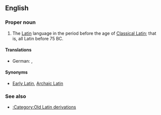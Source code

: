 ==English==
{{wikipedia|lang=en}}

===Proper noun===
{{en-proper noun|sg=[[old|Old]] [[Latin]]}}

# The [[Latin]] language in the period before the age of [[Classical Latin]]; that is, all Latin before 75 BC.

====Translations====
{{trans-top|Translations}}
* German: {{t|de|Altlatein|n}}, {{t|de|Altlateinisch|n}}
{{trans-mid}}
{{trans-bottom}}

====Synonyms====
* [[Early Latin]], [[Archaic Latin]]

===See also===
* [[:Category:Old Latin derivations]]
{{Latin variations}}